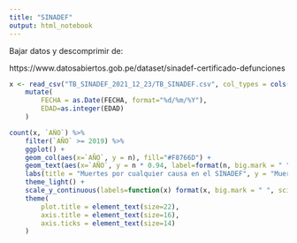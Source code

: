 ```yaml
---
title: "SINADEF"
output: html_notebook
---
```


Bajar datos y descomprimir de:

https://www.datosabiertos.gob.pe/dataset/sinadef-certificado-defunciones

```r
x <- read_csv("TB_SINADEF_2021_12_23/TB_SINADEF.csv", col_types = cols(.default = col_character())) %>% 
    mutate(
        FECHA = as.Date(FECHA, format="%d/%m/%Y"),
        EDAD=as.integer(EDAD)
    ) 
```


```r
count(x, `AÑO`) %>% 
    filter(`AÑO` >= 2019) %>%
    ggplot() + 
    geom_col(aes(x=`AÑO`, y = n), fill="#F8766D") + 
    geom_text(aes(x=`AÑO`, y = n * 0.94, label=format(n, big.mark = " ", scientific = FALSE)), color = "black") +
    labs(title = "Muertes por cualquier causa en el SINADEF", y = "Muertes", x = "Año") + 
    theme_light() + 
    scale_y_continuous(labels=function(x) format(x, big.mark = " ", scientific = FALSE)) + 
    theme(
        plot.title = element_text(size=22),
        axis.title = element_text(size=16),
        axis.ticks = element_text(size=14)
    )
```